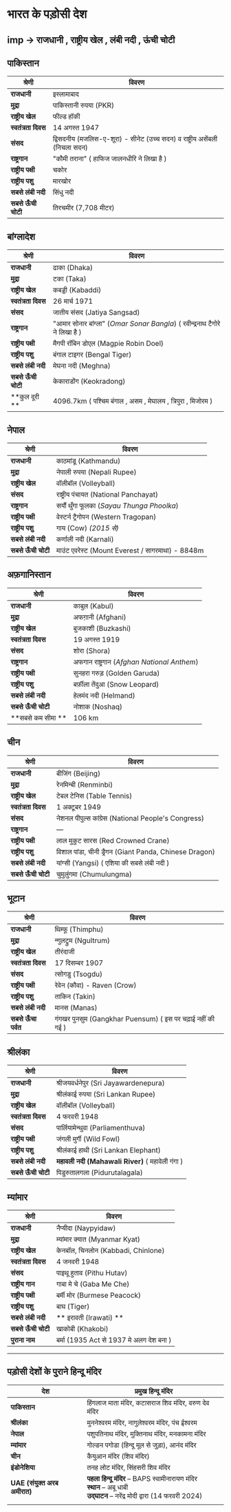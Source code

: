 # भारत के पड़ोसी देश   
 
imp -> राजधानी , राष्ट्रीय खेल , लंबी नदी , ऊंची चोटी 
---

## पाकिस्तान

| **श्रेणी**            | **विवरण**                                                                 |
|-----------------------|---------------------------------------------------------------------------|
| **राजधानी**          | इस्लामाबाद                                                               |
| **मुद्रा**           | पाकिस्तानी रुपया (PKR)                                                  |
| **राष्ट्रीय खेल**   | फील्ड हॉकी                                                              |
| **स्वतंत्रता दिवस** | 14 अगस्त 1947                                                           |
| **संसद**             | द्विसदनीय (मजलिस-ए-शूरा) - सीनेट (उच्च सदन) व राष्ट्रीय असेंबली (निचला सदन) |
| **राष्ट्रगान**      | "कौमी तराना" ( हाफिज जालनधीरि ने लिखा है )                                                          |
| **राष्ट्रीय पक्षी** | चकोर                                                            |
| **राष्ट्रीय पशु**   | मारखोर                                                                  |
| **सबसे लंबी नदी**  | सिंधु नदी                                                               |
| **सबसे ऊँची चोटी** | तिरचमीर (7,708 मीटर)                                                  |

## बांग्लादेश

| **श्रेणी**            | **विवरण**                                                                 |
|-----------------------|---------------------------------------------------------------------------|
| **राजधानी**          | ढाका (Dhaka)                                                              |
| **मुद्रा**           | टका (Taka)                                                                |
| **राष्ट्रीय खेल**    | कबड्डी (Kabaddi)                                                          |
| **स्वतंत्रता दिवस** | 26 मार्च 1971                                                             |
| **संसद**             | जातीय संसद (Jatiya Sangsad)                                               |
| **राष्ट्रगान**       | "आमार सोनार बांग्ला" (*Omar Sonar Bangla*) ( रवीन्द्रनाथ टैगोरे ने लिखा है )                              |
| **राष्ट्रीय पक्षी**  | मैगपी रॉबिन डोएल (Magpie Robin Doel)                                     |
| **राष्ट्रीय पशु**    | बंगाल टाइगर (Bengal Tiger)                                                |
| **सबसे लंबी नदी**   | मेघना नदी (Meghna)                                                        |
| **सबसे ऊँची चोटी**  | केकाराडोंग (Keokradong)                                                 |
| **कुल दूरी ** | 4096.7km ( पश्चिम बंगाल , असम , मेघालय , त्रिपुरा , मिजोरम ) |  


## नेपाल

| **श्रेणी**            | **विवरण**                                                                 |
|-----------------------|---------------------------------------------------------------------------|
| **राजधानी**          | काठमांडू (Kathmandu)                                                      |
| **मुद्रा**           | नेपाली रुपया (Nepali Rupee)                                               |
| **राष्ट्रीय खेल**    | वॉलीबॉल (Volleyball)                                                      |
| **संसद**             | राष्ट्रीय पंचायत (National Panchayat)                                     |
| **राष्ट्रगान**       | सयौं थुँगा फूलका (*Sayau Thunga Phoolka*)                                |
| **राष्ट्रीय पक्षी**  | वेस्टर्न ट्रैगोपन (Western Tragopan)                                      |
| **राष्ट्रीय पशु**    | गाय (Cow) *(2015 से)*                                                      |
| **सबसे लंबी नदी**   | कर्णाली नदी (Karnali)                                                     |
| **सबसे ऊँची चोटी**  | माउंट एवरेस्ट (Mount Everest / सागरमाथा) - 8848m                                  |


## अफ़गानिस्तान

| **श्रेणी**            | **विवरण**                                                                 |
|-----------------------|---------------------------------------------------------------------------|
| **राजधानी**          | काबुल (Kabul)                                                             |
| **मुद्रा**           | अफग़ानी (Afghani)                                                         |
| **राष्ट्रीय खेल**    | बुजकाशी (Buzkashi)                                                        |
| **स्वतंत्रता दिवस** | 19 अगस्त 1919                                                              |
| **संसद**             | शोरा (Shora)                                                              |
| **राष्ट्रगान**       | अफगान राष्ट्रगान (*Afghan National Anthem*)                              |
| **राष्ट्रीय पक्षी**  | सुनहरा गरुड़ (Golden Garuda)                                              |
| **राष्ट्रीय पशु**    | बर्फ़ीला तेंदुआ (Snow Leopard)                                            |
| **सबसे लंबी नदी**   | हेलमंद नदी (Helmand)                                                      |
| **सबसे ऊँची चोटी**  | नोशाक (Noshaq)                                                            |
| **सबसे कम सीमा **  | 106 km                                                            |


## चीन

| **श्रेणी**            | **विवरण**                                                                 |
|-----------------------|---------------------------------------------------------------------------|
| **राजधानी**          | बीजिंग (Beijing)                                                          |
| **मुद्रा**           | रेनमिन्बी (Renminbi)                                                      |
| **राष्ट्रीय खेल**    | टेबल टेनिस (Table Tennis)                                                |
| **स्वतंत्रता दिवस** | 1 अक्टूबर 1949                                                            |
| **संसद**             | नेशनल पीपुल्स कांग्रेस (National People's Congress)                      |
| **राष्ट्रगान**       | —                                                                         |
| **राष्ट्रीय पक्षी**  | लाल मुकुट सारस (Red Crowned Crane)                                       |
| **राष्ट्रीय पशु**    | विशाल पांडा, चीनी ड्रैगन (Giant Panda, Chinese Dragon)                   |
| **सबसे लंबी नदी**   | यांग्सी (Yangsi) ( एशिया की सबसे लंबी नदी )                                                         |
| **सबसे ऊँची चोटी**  | चुमुलुंगमा (Chumulungma)                                                  |


## भूटान

| **श्रेणी**            | **विवरण**                                                                 |
|-----------------------|---------------------------------------------------------------------------|
| **राजधानी**          | थिम्फू (Thimphu)                                                           |
| **मुद्रा**           | न्गुलट्रुम (Ngultrum)                                                     |
| **राष्ट्रीय खेल**    | तीरंदाजी                                                                 |
| **स्वतंत्रता दिवस** | 17 दिसम्बर 1907                                                           |
| **संसद**             | त्सोगडु (Tsogdu)                                                          |
| **राष्ट्रीय पक्षी**  | रेवेन (कौवा) - Raven (Crow)                                               |
| **राष्ट्रीय पशु**    | ताकिन (Takin)                                                             |
| **सबसे लंबी नदी**   | मानस (Manas)                                                              |
| **सबसे ऊँचा पर्वत** | गंगखर पुनसुम (Gangkhar Puensum) ( इस पर चढ़ाई नहीं की गई )                                         |


## श्रीलंका

| **श्रेणी**            | **विवरण**                                                               |
|-----------------------|-------------------------------------------------------------------------|
| **राजधानी**          | श्रीजयवर्धनेपुर (Sri Jayawardenepura)                                  |
| **मुद्रा**           | श्रीलंकाई रुपया (Sri Lankan Rupee)                                     |
| **राष्ट्रीय खेल**    | वॉलीबॉल (Volleyball)                                                    |
| **स्वतंत्रता दिवस** | 4 फरवरी 1948                                                            |
| **संसद**             | पार्लियामेन्थुवा (Parliamenthuva)                                      |
| **राष्ट्रीय पक्षी**  | जंगली मुर्गी (Wild Fowl)                                                |
| **राष्ट्रीय पशु**    | श्रीलंकाई हाथी (Sri Lankan Elephant)                                   |
| **सबसे लंबी नदी**   | **महावली नदी (Mahawali River)** ( महावेली गंगा )                                          |
| **सबसे ऊँची चोटी** | पिडुरुतालगला (Pidurutalagala)                                          |



## म्यांमार

| **श्रेणी**              | **विवरण**                                      |
|-------------------------|------------------------------------------------|
| **राजधानी**            | नैप्यीदा   (Naypyidaw)                            |
| **मुद्रा**             | म्यांमार क्यात (Myanmar Kyat)                |
| **राष्ट्रीय खेल**      | केनबॉल, चिनलोन (Kabbadi, Chinlone)           |
| **स्वतंत्रता दिवस**   | 4 जनवरी 1948                                  |
| **संसद**               | पाइथू हुताव (Pithu Hutav)                    |
| **राष्ट्रीय गान**      | गाबा मे चे (Gaba Me Che)                     |
| **राष्ट्रीय पक्षी**    | बर्मी मोर (Burmese Peacock)                  |
| **राष्ट्रीय पशु**      | बाघ (Tiger)                                   |
| **सबसे लंबी नदी**     | ** इरावती (Irawati) **                              |
| **सबसे ऊँची चोटी**   | खाकोबी (Khakobi)                              |
| **पुराना नाम** | बर्मा (1935 Act से 1937 मे अलग देश बना ) |

--- 

## पड़ोसी देशों के पुराने हिन्दू मंदिर

| **देश**                       | **प्रमुख हिन्दू मंदिर**                                                                                                                                       |
|-------------------------------|-------------------------------------------------------------------------------------------------------------------------------------------------------------|
| **पाकिस्तान**                  | हिंगलाज माता मंदिर, कटासराज शिव मंदिर, वरुण देव मंदिर                                                                                                        |
| **श्रीलंका**                   | मुननेश्वरम मंदिर, नागुलेश्वरम मंदिर, पंच ईश्वरम                                                                                                               |
| **नेपाल**                      | पशुपतिनाथ मंदिर, मुक्तिनाथ मंदिर, मनकामना मंदिर                                                                                                               |
| **म्यांमार**                    | गोल्डन पगोडा (हिन्दू मूल से जुड़ा), आनंद मंदिर                                                                                                                 |
| **चीन**                        | कैयुआन मंदिर (शिव मंदिर)                                                                                                                                     |
| **इंडोनेशिया**                 | तनह लोट मंदिर, सिंहसरी शिव मंदिर                                                                                                                              |
| **UAE (संयुक्त अरब अमीरात)**    | **पहला हिन्दू मंदिर** – BAPS स्वामीनारायण मंदिर<br>**स्थान** – अबू धाबी<br>**उद्घाटन** – नरेंद्र मोदी द्वारा (14 फरवरी 2024)                            |
                               |



